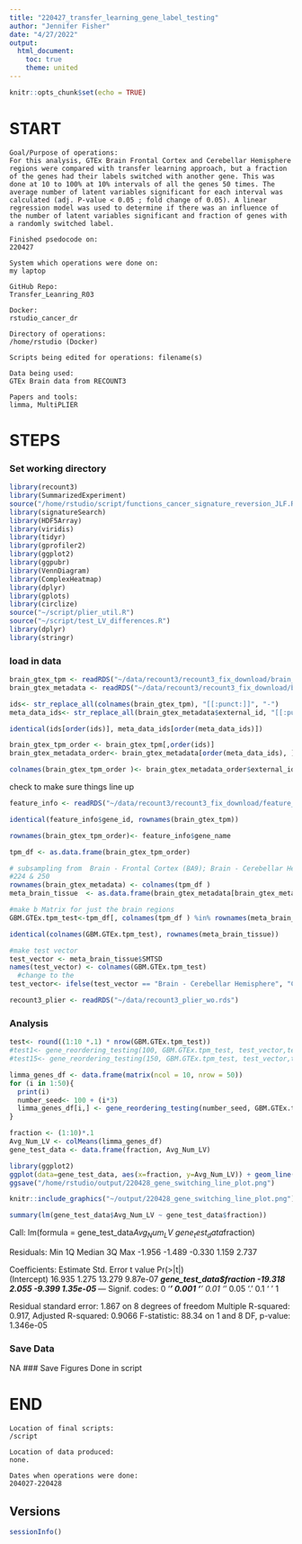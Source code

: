 ```yaml
---
title: "220427_transfer_learning_gene_label_testing"
author: "Jennifer Fisher"
date: "4/27/2022"
output:
  html_document:
    toc: true
    theme: united
---
```


```r
knitr::opts_chunk$set(echo = TRUE)
```


# START 
    Goal/Purpose of operations: 
    For this analysis, GTEx Brain Frontal Cortex and Cerebellar Hemisphere regions were compared with transfer learning approach, but a fraction of the genes had their labels switched with another gene. This was done at 10 to 100% at 10% intervals of all the genes 50 times. The average number of latent variables significant for each interval was calculated (adj. P-value < 0.05 ; fold change of 0.05). A linear regression model was used to determine if there was an influence of the number of latent variables significant and fraction of genes with a randomly switched label. 
    
    Finished psedocode on:
    220427
    
    System which operations were done on: 
    my laptop 
    
    GitHub Repo:
    Transfer_Leanring_R03
    
    Docker:
    rstudio_cancer_dr
    
    Directory of operations:
    /home/rstudio (Docker)
    
    Scripts being edited for operations: filename(s)
    
    Data being used: 
    GTEx Brain data from RECOUNT3
    
    Papers and tools: 
    limma, MultiPLIER

# STEPS
### Set working directory 
```r
library(recount3)
library(SummarizedExperiment)
source("/home/rstudio/script/functions_cancer_signature_reversion_JLF.R")
library(signatureSearch)
library(HDF5Array)
library(viridis)
library(tidyr)
library(gprofiler2)
library(ggplot2)
library(ggpubr)
library(VennDiagram)
library(ComplexHeatmap)
library(dplyr)
library(gplots)
library(circlize)
source("~/script/plier_util.R")
source("~/script/test_LV_differences.R")
library(dplyr)
library(stringr)
```


### load in data

```r
brain_gtex_tpm <- readRDS("~/data/recount3/recount3_fix_download/brain_gtex_tpm.rds")
brain_gtex_metadata <- readRDS("~/data/recount3/recount3_fix_download/brain_gtex_metadata.rds")
```

```r
ids<- str_replace_all(colnames(brain_gtex_tpm), "[[:punct:]]", "-") 
meta_data_ids<- str_replace_all(brain_gtex_metadata$external_id, "[[:punct:]]", "-")
```

```r
identical(ids[order(ids)], meta_data_ids[order(meta_data_ids)])
```

```r
brain_gtex_tpm_order <- brain_gtex_tpm[,order(ids)]
brain_gtex_metadata_order<- brain_gtex_metadata[order(meta_data_ids), ]
```

```r
colnames(brain_gtex_tpm_order )<- brain_gtex_metadata_order$external_id
```

check to make sure things line up 
```r
feature_info <- readRDS("~/data/recount3/recount3_fix_download/feature_info.rds")
```

```r
identical(feature_info$gene_id, rownames(brain_gtex_tpm))
```


```r
rownames(brain_gtex_tpm_order)<- feature_info$gene_name
```


```r
tpm_df <- as.data.frame(brain_gtex_tpm_order)
```


```r
# subsampling from  Brain - Frontal Cortex (BA9); Brain - Cerebellar Hemisphere
#224 & 250 
rownames(brain_gtex_metadata) <- colnames(tpm_df )
meta_brain_tissue  <- as.data.frame(brain_gtex_metadata[brain_gtex_metadata$SMTSD == "Brain - Frontal Cortex (BA9)" | brain_gtex_metadata$SMTSD =="Brain - Cerebellar Hemisphere",])
```


```r
#make b Matrix for just the brain regions
GBM.GTEx.tpm_test<-tpm_df[, colnames(tpm_df ) %in% rownames(meta_brain_tissue)]

identical(colnames(GBM.GTEx.tpm_test), rownames(meta_brain_tissue))
```

```r
#make test vector 
test_vector <- meta_brain_tissue$SMTSD 
names(test_vector) <- colnames(GBM.GTEx.tpm_test)
  #change to the
test_vector<- ifelse(test_vector == "Brain - Cerebellar Hemisphere", "CH", "FC")
```


```r
recount3_plier <- readRDS("~/data/recount3_plier_wo.rds")
```

### Analysis

```r
test<- round((1:10 *.1) * nrow(GBM.GTEx.tpm_test))
#test1<- gene_reordering_testing(100, GBM.GTEx.tpm_test, test_vector,test)
#test15<- gene_reordering_testing(150, GBM.GTEx.tpm_test, test_vector,test)
```

```r
limma_genes_df <- data.frame(matrix(ncol = 10, nrow = 50))
for (i in 1:50){
  print(i)
  number_seed<- 100 + (i*3)
  limma_genes_df[i,] <- gene_reordering_testing(number_seed, GBM.GTEx.tpm_test, test_vector,test)
}
```


```r
fraction <- (1:10)*.1
Avg_Num_LV <- colMeans(limma_genes_df)
gene_test_data <- data.frame(fraction, Avg_Num_LV)
```


```r
library(ggplot2)
ggplot(data=gene_test_data, aes(x=fraction, y=Avg_Num_LV)) + geom_line()+ geom_point() + scale_color_manual(values ="#228C8DFF")  + labs(title= "Gene Switching GTEx Brain Region Differences", x="Fraction of Gene with Different Labels", y = "Average Number of Latent Variables")+   geom_smooth(method='lm', formula= y~x)+  theme_classic()
ggsave("/home/rstudio/output/220428_gene_switching_line_plot.png")
```

```r
knitr::include_graphics("~/output/220428_gene_switching_line_plot.png")
```

```r
summary(lm(gene_test_data$Avg_Num_LV ~ gene_test_data$fraction))
```
Call:
lm(formula = gene_test_data$Avg_Num_LV ~ gene_test_data$fraction)

Residuals:
   Min     1Q Median     3Q    Max 
-1.956 -1.489 -0.330  1.159  2.737 

Coefficients:
                        Estimate Std. Error t value Pr(>|t|)    
(Intercept)               16.935      1.275  13.279 9.87e-07 ***
gene_test_data$fraction  -19.318      2.055  -9.399 1.35e-05 ***
---
Signif. codes:  0 ‘***’ 0.001 ‘**’ 0.01 ‘*’ 0.05 ‘.’ 0.1 ‘ ’ 1

Residual standard error: 1.867 on 8 degrees of freedom
Multiple R-squared:  0.917,	Adjusted R-squared:  0.9066 
F-statistic: 88.34 on 1 and 8 DF,  p-value: 1.346e-05


### Save Data
NA
### Save Figures
Done in script

# END
    Location of final scripts:
    /script
    
    Location of data produced:
    none. 
    
    Dates when operations were done:
    204027-220428
    
## Versions
```r
sessionInfo()
```

